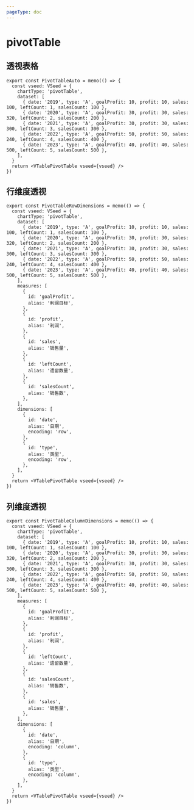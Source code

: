 ```yaml
---
pageType: doc
---
```



# pivotTable

## 透视表格

<PivotTableAuto />

```tsx pure {3}
export const PivotTableAuto = memo(() => {
  const vseed: VSeed = {
    chartType: 'pivotTable',
    dataset: [
      { date: '2019', type: 'A', goalProfit: 10, profit: 10, sales: 100, leftCount: 1, salesCount: 100 },
      { date: '2020', type: 'A', goalProfit: 30, profit: 30, sales: 320, leftCount: 2, salesCount: 200 },
      { date: '2021', type: 'A', goalProfit: 30, profit: 30, sales: 300, leftCount: 3, salesCount: 300 },
      { date: '2022', type: 'A', goalProfit: 50, profit: 50, sales: 240, leftCount: 4, salesCount: 400 },
      { date: '2023', type: 'A', goalProfit: 40, profit: 40, sales: 500, leftCount: 5, salesCount: 500 },
    ],
  }
  return <VTablePivotTable vseed={vseed} />
})
```

## 行维度透视

<PivotTableRowDimensions />

```tsx pure {3}
export const PivotTableRowDimensions = memo(() => {
  const vseed: VSeed = {
    chartType: 'pivotTable',
    dataset: [
      { date: '2019', type: 'A', goalProfit: 10, profit: 10, sales: 100, leftCount: 1, salesCount: 100 },
      { date: '2020', type: 'A', goalProfit: 30, profit: 30, sales: 320, leftCount: 2, salesCount: 200 },
      { date: '2021', type: 'A', goalProfit: 30, profit: 30, sales: 300, leftCount: 3, salesCount: 300 },
      { date: '2022', type: 'A', goalProfit: 50, profit: 50, sales: 240, leftCount: 4, salesCount: 400 },
      { date: '2023', type: 'A', goalProfit: 40, profit: 40, sales: 500, leftCount: 5, salesCount: 500 },
    ],
    measures: [
      {
        id: 'goalProfit',
        alias: '利润目标',
      },
      {
        id: 'profit',
        alias: '利润',
      },
      {
        id: 'sales',
        alias: '销售量',
      },
      {
        id: 'leftCount',
        alias: '遗留数量',
      },
      {
        id: 'salesCount',
        alias: '销售数',
      },
    ],
    dimensions: [
      {
        id: 'date',
        alias: '日期',
        encoding: 'row',
      },
      {
        id: 'type',
        alias: '类型',
        encoding: 'row',
      },
    ],
  }
  return <VTablePivotTable vseed={vseed} />
})
```

## 列维度透视

<PivotTableColumnDimensions />

```tsx pure {3}
export const PivotTableColumnDimensions = memo(() => {
  const vseed: VSeed = {
    chartType: 'pivotTable',
    dataset: [
      { date: '2019', type: 'A', goalProfit: 10, profit: 10, sales: 100, leftCount: 1, salesCount: 100 },
      { date: '2020', type: 'A', goalProfit: 30, profit: 30, sales: 320, leftCount: 2, salesCount: 200 },
      { date: '2021', type: 'A', goalProfit: 30, profit: 30, sales: 300, leftCount: 3, salesCount: 300 },
      { date: '2022', type: 'A', goalProfit: 50, profit: 50, sales: 240, leftCount: 4, salesCount: 400 },
      { date: '2023', type: 'A', goalProfit: 40, profit: 40, sales: 500, leftCount: 5, salesCount: 500 },
    ],
    measures: [
      {
        id: 'goalProfit',
        alias: '利润目标',
      },
      {
        id: 'profit',
        alias: '利润',
      },
      {
        id: 'leftCount',
        alias: '遗留数量',
      },
      {
        id: 'salesCount',
        alias: '销售数',
      },
      {
        id: 'sales',
        alias: '销售量',
      },
    ],
    dimensions: [
      {
        id: 'date',
        alias: '日期',
        encoding: 'column',
      },
      {
        id: 'type',
        alias: '类型',
        encoding: 'column',
      },
    ],
  }
  return <VTablePivotTable vseed={vseed} />
})
```
